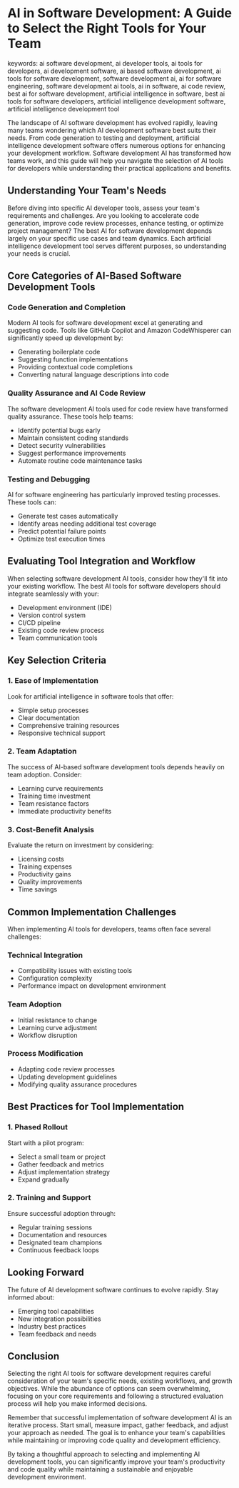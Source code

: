 # AI in Software Development: A Guide to Select the Right Tools for Your Team

keywords:
ai software development,
ai developer tools,
ai tools for developers,
ai development software,
ai based software development,
ai tools for software development,
software development ai,
ai for software engineering,
software development ai tools,
ai in software,
ai code review,
best ai for software development,
artificial intelligence in software,
best ai tools for software developers,
artificial intelligence development software,
artificial intelligence development tool

The landscape of AI software development has evolved rapidly, leaving many teams wondering which AI development software best suits their needs. From code generation to testing and deployment, artificial intelligence development software offers numerous options for enhancing your development workflow. Software development AI has transformed how teams work, and this guide will help you navigate the selection of AI tools for developers while understanding their practical applications and benefits.

## Understanding Your Team's Needs

Before diving into specific AI developer tools, assess your team's requirements and challenges. Are you looking to accelerate code generation, improve code review processes, enhance testing, or optimize project management? The best AI for software development depends largely on your specific use cases and team dynamics. Each artificial intelligence development tool serves different purposes, so understanding your needs is crucial.

## Core Categories of AI-Based Software Development Tools

### Code Generation and Completion
Modern AI tools for software development excel at generating and suggesting code. Tools like GitHub Copilot and Amazon CodeWhisperer can significantly speed up development by:
- Generating boilerplate code
- Suggesting function implementations
- Providing contextual code completions
- Converting natural language descriptions into code

### Quality Assurance and AI Code Review
The software development AI tools used for code review have transformed quality assurance. These tools help teams:
- Identify potential bugs early
- Maintain consistent coding standards
- Detect security vulnerabilities
- Suggest performance improvements
- Automate routine code maintenance tasks

### Testing and Debugging
AI for software engineering has particularly improved testing processes. These tools can:
- Generate test cases automatically
- Identify areas needing additional test coverage
- Predict potential failure points
- Optimize test execution times

## Evaluating Tool Integration and Workflow

When selecting software development AI tools, consider how they'll fit into your existing workflow. The best AI tools for software developers should integrate seamlessly with your:
- Development environment (IDE)
- Version control system
- CI/CD pipeline
- Existing code review process
- Team communication tools

## Key Selection Criteria

### 1. Ease of Implementation
Look for artificial intelligence in software tools that offer:
- Simple setup processes
- Clear documentation
- Comprehensive training resources
- Responsive technical support

### 2. Team Adaptation
The success of AI-based software development tools depends heavily on team adoption. Consider:
- Learning curve requirements
- Training time investment
- Team resistance factors
- Immediate productivity benefits

### 3. Cost-Benefit Analysis
Evaluate the return on investment by considering:
- Licensing costs
- Training expenses
- Productivity gains
- Quality improvements
- Time savings

## Common Implementation Challenges

When implementing AI tools for developers, teams often face several challenges:

### Technical Integration
- Compatibility issues with existing tools
- Configuration complexity
- Performance impact on development environment

### Team Adoption
- Initial resistance to change
- Learning curve adjustment
- Workflow disruption

### Process Modification
- Adapting code review processes
- Updating development guidelines
- Modifying quality assurance procedures

## Best Practices for Tool Implementation

### 1. Phased Rollout
Start with a pilot program:
- Select a small team or project
- Gather feedback and metrics
- Adjust implementation strategy
- Expand gradually

### 2. Training and Support
Ensure successful adoption through:
- Regular training sessions
- Documentation and resources
- Designated team champions
- Continuous feedback loops

## Looking Forward

The future of AI development software continues to evolve rapidly. Stay informed about:
- Emerging tool capabilities
- New integration possibilities
- Industry best practices
- Team feedback and needs

## Conclusion

Selecting the right AI tools for software development requires careful consideration of your team's specific needs, existing workflows, and growth objectives. While the abundance of options can seem overwhelming, focusing on your core requirements and following a structured evaluation process will help you make informed decisions.

Remember that successful implementation of software development AI is an iterative process. Start small, measure impact, gather feedback, and adjust your approach as needed. The goal is to enhance your team's capabilities while maintaining or improving code quality and development efficiency.

By taking a thoughtful approach to selecting and implementing AI development tools, you can significantly improve your team's productivity and code quality while maintaining a sustainable and enjoyable development environment.
